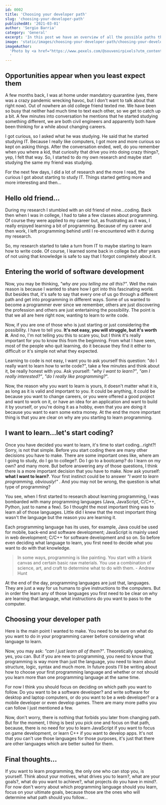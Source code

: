 ```yaml
---
id: 0002
title: 'Choosing your developer path'
slug: 'choosing-your-developer-path'
publishedAt: '2021-03-01'
author: 'Sergio Barria'
category: 'General'
excerpt: 'In this post we have an overview of all the possible paths that we can take as a developer'
image: 'static/images/choosing-your-developer-path/choosing-your-developer-path.jpg'
imageAuthor:
  'Photo by <a href="https://www.pexels.com/@souvenirpixels?utm_content=attributionCopyText&utm_medium=referral&utm_source=pexels">James Wheeler</a> on <a href="https://www.pexels.com/photo/photo-of-pathway-surrounded-by-fir-trees-1578750/?utm_content=attributionCopyText&utm_medium=referral&utm_source=pexels">Pexels</a>
  '
---
```


## Opportunities appear when you least expect them

A few months back, I was at home under mandatory quarantine (yes, there was a crazy pandemic wrecking havoc, but I don't want to talk about that right now). Out of nowhere an old college friend texted me. We have been so busy that neither had much time to text each other, so we get to catch up a bit. A few minutes into conversation he mentions that he started studying something different, we are both civil engineers and apparently both have been thinking for a while about changing careers.

I got curious, so I asked what he was studying. He said that he started studying IT. Because I really like computers, I got more and more curious so kept on asking things. After the conversation ended, well, do you remember when you where a kid, that curiosity that drive you into doing crazy things?, yep, I felt that way. So, I started to do my own research and maybe start studying the same my friend was studying.

For the next few days, I did a lot of research and the more I read, the curious I got about starting to study IT. Things started getting more and more interesting and then...

## Hello old friend...

During my research I stumbled with an old friend of mine...coding. Back then when I was in college, I had to take a few classes about programming. Of course they were applied to my career but, as frustrating as it was, I really enjoyed learning a bit of programming. Because of my career and then work, I left programming behind until I re-encountered with it during my research.

So, my research started to take a turn from IT to maybe starting to learn how to write code. Of course, I learned some back in college but after years of not using that knowledge is safe to say that I forgot completely about it.

## Entering the world of software development

Now, you may be thinking, _"why are you telling me all this?"_. Well the main reason is because I wanted to share how I got into this fascinating world. But besides that, it's safe to say that every one of us go through a different path and get into programming in different ways. Some of us wanted to become a programmer ever since we remember, others are just discovering the profession and others are just entertaining the possibility. The point is that we all are here right now, wanting to learn to write code.

Now, if you are one of those who is just starting or just considering the possibility. I have to tell you. **It's not easy, you will struggle, but it's worth it**. And no, I'm not telling you this to scare you, but I think it's really important for you to know this from the beginning. From what I have seen, most of the people who quit learning, do it because they find it either to difficult or it's simple not what they expected.

Learning to code is not easy, I want you to ask yourself this question: "do I really want to learn how to write code?", take a few minutes and think about it, be really honest with you. Ask yourself: _"why I want to learn?"_, _"am I really interested?"_, _"do I really like programming?_".

Now, the reason why you want to learn is yours, it doesn't matter what it is, as long as it is valid and important to you. It could be anything, it could be because you want to change careers, or you were offered a good project and want to work on it, or have an idea for an application and want to build it by yourself, or you're doing it as a hobby, even that you are doing it because you want to earn some extra money. At the end the more important thing is that you are clear on why are you starting to learn programming.

## I want to learn...let's start coding?

Once you have decided you want to learn, it's time to start coding...right?! Sorry, is not that simple. Before you start coding there are many other decisions you have to make. There are some important ones like, where am I going to study, do I go to college?. Do I go to a bootcamp? do I learn on my own? and many more.
But before answering any of those questions, I think there is a more important decision that you have to make. Now ask yourself: **what I want to learn?**. Your first instinct could be to answer _"I want to learn programming, obviously!"_ . And you may not be wrong, the question is what type of programming?

You see, when I first started to research about learning programming, I was bombarded with many programming languages (Java, JavaScript, C/C++, Python, just to name a few). So I thought the most important thing was to learn all of those languages. Little did I knew that the most important thing wasn't the language but the reason you are learning it.

Each programming language has its uses, for example, Java could be used for mobile, back-end and software development; JavaScript is mainly used in web development; C/C++ for software development and so on. So before even deciding what language to learn, you first need to decide what you want to do with that knowledge.

> In some ways, programming is like painting. You start with a blank canvas and certain basic raw materials. You use a combination of science, art, and craft to determine what to do with them. - Andrew Hunt

At the end of the day, programming languages are just that, languages. They are just a way for us humans to give instructions to the computers. But in order the learn any of those languages you first need to be clear on why are learning that language, what instructions do you want to pass to the computer.

## Choosing your developer path

Here is the main point I wanted to make. You need to be sure on what do you want to do in your programming career before considering what language to learn.

Now, you may ask: _"can I just learn all of them?"_. Theoretically speaking, yes, you can. But if you are new to programming, you need to know that programming is way more than just the language, you need to learn about structure, logic, syntax and much more. In future posts I'll be writing about how to choose your first programming language and whether or not should you learn more than one programming language at the same time.

For now I think you should focus on deciding on which path you want to follow. Do you want to be a software developer? and write software for desktop and laptop computers, or do you want to be a web developer? or a mobile developer or even develop games. There are many more paths you can follow I just mentioned a few.

Now, don't worry, there is nothing that forbids you later from changing path. But for the moment, I thing is best you pick one and focus on that path, because, there is no need for you to learn JavaScript if you want to focus on game development, or learn C++ if you want to develop apps. It's not that you can't use those languages for those purposes, it's just that there are other languages which are better suited for them.

## Final thoughts...

If you want to learn programming, the only one who can stop you, is yourself. Think about your motives, what drives you to learn?, what are your goals?, what do you want to achieve?, what projects do you have in mind?. For now don't worry about which programming language should you learn, focus on your ultimate goals, because those are the ones who will determine what path should you follow...
